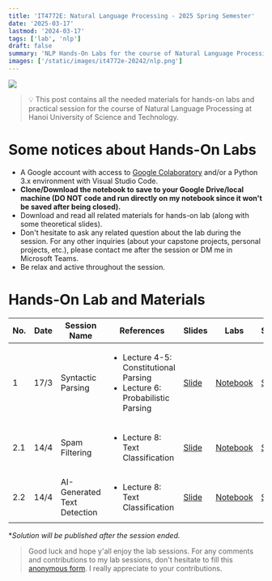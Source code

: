 ```yaml
---
title: 'IT4772E: Natural Language Processing - 2025 Spring Semester'
date: '2025-03-17'
lastmod: '2024-03-17'
tags: ['lab', 'nlp']
draft: false
summary: 'NLP Hands-On Labs for the course of Natural Language Processing at Hanoi University of Science and Technology, Spring semester 2025'
images: ['/static/images/it4772e-20242/nlp.png']
---
```


![](/static/images/it4772e-20242/nlp.png)

> 💡 This post contains all the needed materials for hands-on labs and practical session for the course of Natural Language Processing at Hanoi University of Science and Technology.

# Some notices about Hands-On Labs
* A Google account with access to [Google Colaboratory](https://colab.research.google.com/) and/or a Python 3.x environment with Visual Studio Code.
* **Clone/Download the notebook to save to your Google Drive/local machine (DO NOT code and run directly on my notebook since it won't be saved after being closed).**
* Download and read all related materials for hands-on lab (along with some theoretical slides).
* Don't hesitate to ask any related question about the lab during the session. For any other inquiries (about your capstone projects, personal projects, etc.), please contact me after the session or DM me in Microsoft Teams.
* Be relax and active throughout the session.

# Hands-On Lab and Materials

| No. | Date | Session Name | References | Slides | Labs | Solutions* |
| --- | --- | --- | ---- | --- | --- | --- |
| 1 | 17/3 | Syntactic Parsing | <ul><li>Lecture 4-5: Constitutional Parsing</li><li>Lecture 6: Probabilistic Parsing</li></ul> | [Slide](/static/images/it4772e-20242/Lab_01_Syntactic_Parsing.pdf) | [Notebook](https://colab.research.google.com/drive/1OsmfatR61tTwEn78irfiAa8CuP16trNM?usp=sharing) | [Solution](https://colab.research.google.com/drive/1noV-Dhdb7MK9f6Kh4QhSW-dNhyizAUMX?usp=sharing) |
| 2.1 | 14/4 | Spam Filtering | <ul><li>Lecture 8: Text Classification</li></ul> | [Slide]() | [Notebook](https://colab.research.google.com/drive/1buTMI9sA_WRtIQ5eaFDbIV3Bxf0dqUon?usp=sharing) | [Solution](https://colab.research.google.com/drive/1A1Dz6YNX4IFImAGL44DINRH0xB9EgjAH?usp=sharing) |
| 2.2 | 14/4 | AI-Generated Text Detection | <ul><li>Lecture 8: Text Classification</li></ul> | [Slide]() | [Notebook](https://colab.research.google.com/drive/137a99tBAa-2YydNxFhYjUuTNXZosRPLs?usp=sharing) | [Solution](https://colab.research.google.com/drive/1DBcucKmSmrgnEF0rqo_8jW_qEfKf8CPg?usp=sharing) |

**Solution will be published after the session ended.*

> Good luck and hope y'all enjoy the lab sessions. For any comments and contributions to my lab sessions, don't hesitate to fill this [anonymous form](https://forms.gle/K5evw6QbuaAGbwTr6). I really appreciate to your contributions.